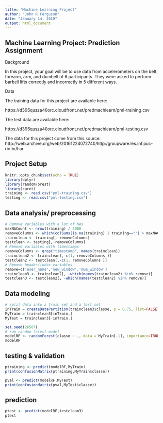 ---
title: "Machine Learning Project"
author: "John R Ferguson"
date: "January 14, 2019"
output: html_document
---

## Machine Learning Project:  Prediction Assignment 

Background

In this project, your goal will be to use data from accelerometers on the belt, forearm, arm, and dumbell of 6 participants. They were asked to perform barbell lifts correctly and incorrectly in 5 different ways.

Data

The training data for this project are available here:

https://d396qusza40orc.cloudfront.net/predmachlearn/pml-training.csv

The test data are available here:

https://d396qusza40orc.cloudfront.net/predmachlearn/pml-testing.csv

The data for this project come from this source: http://web.archive.org/web/20161224072740/http:/groupware.les.inf.puc-rio.br/har.

## Project Setup

```{r setup, include=FALSE}
knitr::opts_chunk$set(echo = TRUE)
library(dplyr)
library(randomForest)
library(caret)
training <- read.csv("pml-training.csv")
testing <- read.csv("pml-testing.csv")
```

## Data analysis/ preprocessing

```{r data analysis}
# Remove variables with a lot of NAs
maxNACount <- nrow(training) / 2000
removeColumns <- which(colSums(is.na(training) | training=="") > maxNACount)
trainclean <- training[,-removeColumns]
testclean <- testing[,-removeColumns]
# Remove variables with timestamps
removeColumns <- grep("timestamp", names(trainclean))
trainclean2 <- trainclean[,-c(1, removeColumns )]
testclean2 <- testclean[,-c(1, removeColumns )]
# Remove header/index variables
remove=c('user_name','new_window','num_window')
trainclean3 <- trainclean2[, -which(names(trainclean2) %in% remove)]
testclean3 <- testclean2[, -which(names(testclean2) %in% remove)]
```

## Data modeling

```{r data modeling}
# split data into a train set and a test set
inTrain = createDataPartition(trainclean3$classe, p = 0.75, list=FALSE)
MyTrain = trainclean3[inTrain,]
MyTest = trainclean3[-inTrain,]

set.seed(26587)
# run random forest model
modelRF <- randomForest(classe ~ ., data = MyTrain[-1], importance=TRUE,ntrees=10)
modelRF
```

## testing & validation

```{r test & validation}
ptraining <- predict(modelRF,MyTrain)
print(confusionMatrix(ptraining,MyTrain$classe))

pval <- predict(modelRF,MyTest)
print(confusionMatrix(pval,MyTest$classe))

```

## prediction

```{r prediction}
ptest <- predict(modelRF,testclean3)
ptest
```
